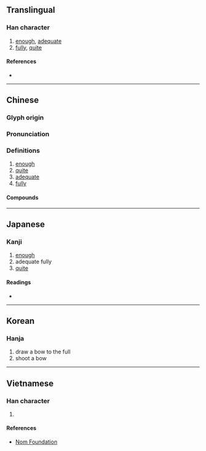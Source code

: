 {{character info/new}}
==Translingual==

===Han character===
{{Han char|rn=57|rad=弓|as=10|sn=13|four=47247|canj=GNHNE,XGNHN|ids=⿹𣪊弓}}

# [[enough]], [[adequate]]
# [[fully]], [[quite]]

====References====
* {{Han ref|kx=0360.290|dkj=09844|dj=0678.200|hdz=32161.090|uh=5F40|ud=24384|bh=DD62|bd=56674}}

----

==Chinese==
{{zh-forms}}

===Glyph origin===
{{Han etym}}

===Pronunciation===
{{zh-pron
|m=gòu
|c=gau3
|mc=y
|oc=y
|cat=
}}

===Definitions===
{{zh-hanzi}}

# [[enough]]
# [[quite]]
# [[adequate]]
# [[fully]]

====Compounds====
{{zh-der|不彀味|張羅彀弓|入彀|彀中|彀率|不能彀|彀者|不彀|機彀|英雄入彀|能彀|落彀}}

----

==Japanese==

===Kanji===
{{ja-kanji|grade=|rs=弓10}}

# [[enough]]
# adequate fully
# [[quite]]

====Readings====
* {{ja-readings|on=[[こう]] (kō), [[く]] (ku)|kun=}}

----

==Korean==

===Hanja===
{{ko-hanja|hangeul=구|eumhun=|rv=gu|mr=ku|y=kwu}}

# draw a bow to the full
# shoot a bow

----

==Vietnamese==

===Han character===
{{vi-readings|rs=弓10|hanviet=cấu}}

# {{defn|lang=vi|sort=弓10}}

====References====
* [http://nomfoundation.org/common/nom_details.php?codepoint=5f40 Nom Foundation]